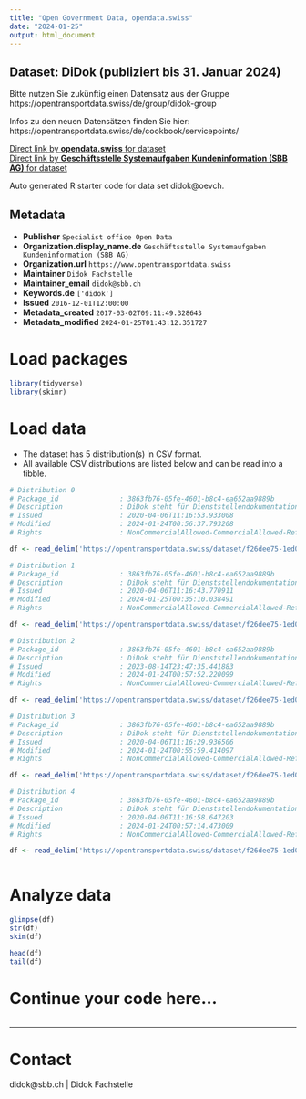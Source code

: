```yaml
---
title: "Open Government Data, opendata.swiss"
date: "2024-01-25"
output: html_document
---
```


## Dataset: DiDok (publiziert bis 31. Januar 2024)

Bitte nutzen Sie zukünftig einen Datensatz aus der Gruppe https://opentransportdata.swiss/de/group/didok-group

Infos zu den neuen Datensätzen finden  Sie hier: https://opentransportdata.swiss/de/cookbook/servicepoints/

[Direct link by **opendata.swiss** for dataset](https://opendata.swiss/de/dataset/didok)<br>
[Direct link by **Geschäftsstelle Systemaufgaben Kundeninformation (SBB AG)** for dataset](https://opentransportdata.swiss/dataset/didok)

Auto generated R starter code for data set didok@oevch.

## Metadata

- **Publisher** `Specialist office Open Data`
- **Organization.display_name.de** `Geschäftsstelle Systemaufgaben Kundeninformation (SBB AG)`
- **Organization.url** `https://www.opentransportdata.swiss`
- **Maintainer** `Didok Fachstelle`
- **Maintainer_email** `didok@sbb.ch`
- **Keywords.de** `['didok']`
- **Issued** `2016-12-01T12:00:00`
- **Metadata_created** `2017-03-02T09:11:49.328643`
- **Metadata_modified** `2024-01-25T01:43:12.351727`


# Load packages

```r

library(tidyverse)
library(skimr)

```

# Load data

-   The dataset has 5 distribution(s) in CSV format.
-   All available CSV distributions are listed below and can be read into a tibble.

```r

# Distribution 0
# Package_id               : 3863fb76-05fe-4601-b8c4-ea652aa9889b
# Description              : DiDok steht für Dienststellendokumentation. Bei den Daten handelt es sich um einen Auszug aller in der Schweiz gültigen Betriebspunkte, inkl. aller Haltestellen.
# Issued                   : 2020-04-06T11:16:53.933008
# Modified                 : 2024-01-24T00:56:37.793208
# Rights                   : NonCommercialAllowed-CommercialAllowed-ReferenceRequired

df <- read_delim('https://opentransportdata.swiss/dataset/f26dee75-1ed0-4c07-ac19-c98249e94bc5/resource/f4ff7ffc-7bbc-4d78-9bc0-8f6f223eb8e3/download/dienststellen_future_timetable.csv')

# Distribution 1
# Package_id               : 3863fb76-05fe-4601-b8c4-ea652aa9889b
# Description              : DiDok steht für Dienststellendokumentation. Bei den Daten handelt es sich um einen Auszug aller in der Schweiz gültigen Betriebspunkte, inkl. aller Haltestellen.
# Issued                   : 2020-04-06T11:16:43.770911
# Modified                 : 2024-01-25T00:35:10.038491
# Rights                   : NonCommercialAllowed-CommercialAllowed-ReferenceRequired

df <- read_delim('https://opentransportdata.swiss/dataset/f26dee75-1ed0-4c07-ac19-c98249e94bc5/resource/75306c04-fac4-42dd-8923-299e26ccc32b/download/dienststellen_actualdate.csv')

# Distribution 2
# Package_id               : 3863fb76-05fe-4601-b8c4-ea652aa9889b
# Description              : DiDok steht für Dienststellendokumentation. Bei den Daten handelt es sich um einen Auszug aller in der Schweiz gültigen Betriebspunkte, inkl. aller Haltestellen.
# Issued                   : 2023-08-14T23:47:35.441883
# Modified                 : 2024-01-24T00:57:52.220099
# Rights                   : NonCommercialAllowed-CommercialAllowed-ReferenceRequired

df <- read_delim('https://opentransportdata.swiss/dataset/f26dee75-1ed0-4c07-ac19-c98249e94bc5/resource/2ca190ac-53ea-48cb-ae12-760f3e0c7ca2/download/verkehrspunktelemente_full.csv')

# Distribution 3
# Package_id               : 3863fb76-05fe-4601-b8c4-ea652aa9889b
# Description              : DiDok steht für Dienststellendokumentation. Bei den Daten handelt es sich um einen Auszug aller in der Schweiz gültigen Betriebspunkte, inkl. aller Haltestellen.
# Issued                   : 2020-04-06T11:16:29.936506
# Modified                 : 2024-01-24T00:55:59.414097
# Rights                   : NonCommercialAllowed-CommercialAllowed-ReferenceRequired

df <- read_delim('https://opentransportdata.swiss/dataset/f26dee75-1ed0-4c07-ac19-c98249e94bc5/resource/4c20e78f-faf1-4a16-b3c4-ee01d93a9fe7/download/dienststellen_full.csv')

# Distribution 4
# Package_id               : 3863fb76-05fe-4601-b8c4-ea652aa9889b
# Description              : DiDok steht für Dienststellendokumentation. Bei den Daten handelt es sich um einen Auszug aller in der Schweiz gültigen Betriebspunkte, inkl. aller Haltestellen.
# Issued                   : 2020-04-06T11:16:58.647203
# Modified                 : 2024-01-24T00:57:14.473009
# Rights                   : NonCommercialAllowed-CommercialAllowed-ReferenceRequired

df <- read_delim('https://opentransportdata.swiss/dataset/f26dee75-1ed0-4c07-ac19-c98249e94bc5/resource/d85017ab-aab6-4d6a-9578-1c88ecb211e8/download/verkehrspunktelemente_actualdate.csv')



```

# Analyze data

```r

glimpse(df)
str(df)
skim(df)

head(df)
tail(df)

```

# Continue your code here...

```r

```

------------------------------------------------------------------------

# Contact

didok@sbb.ch | Didok Fachstelle
